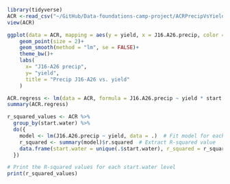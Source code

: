 ```r
library(tidyverse)
ACR <-read_csv("~/GitHub/Data-foundations-camp-project/ACRPrecipVsYield.csv")
view(ACR)
```

```r
ggplot(data = ACR, mapping = aes(y = yield, x = J16.A26.precip, color = start.water))+
    geom_point(size = 2)+
    geom_smooth(method = "lm", se = FALSE)+
    theme_bw()+
    labs(
      x= "J16-A26 precip",
      y= "yield",
      title = "Precip J16-A26 vs. yield"
    )

```

```r
ACR.regress <- lm(data = ACR, formula = J16.A26.precip ~ yield * start.water)
summary(ACR.regress)


```

```r
r_squared_values <- ACR %>%
  group_by(start.water) %>%
  do({
    model <- lm(J16.A26.precip ~ yield, data = .)  # Fit model for each level of start.water
    r_squared <- summary(model)$r.squared  # Extract R-squared value
    data.frame(start.water = unique(.$start.water), r_squared = r_squared)  # Return the result
  })

# Print the R-squared values for each start.water level
print(r_squared_values)
```